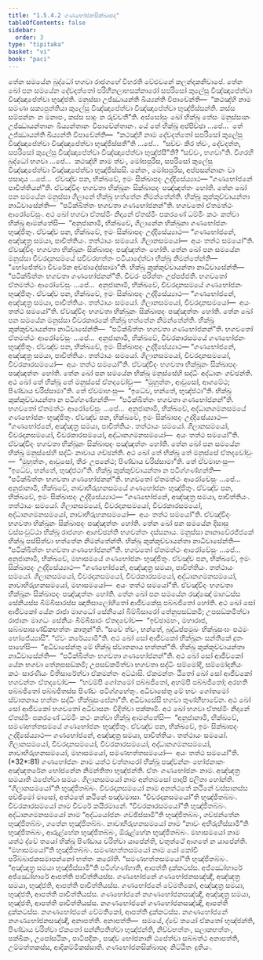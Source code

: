 ```yaml
---
title: "1.5.4.2 ගණභෝජනසික්ඛාපද"
tableOfContents: false
sidebar:
  order: 3
type: "tipitaka"
basket: "vi"
book: "paci"
---
```



<DynamicBreadcrumb />

<Division number="209" book="paci">

<Paragraph number="678" book="paci">
තේන සමයේන බුද්ධෝ භගවා රාජගහේ විහරති වේළුවනේ කලන්දකනිවාපේ. තේන ඛෝ පන සමයේන දේවදත්තෝ පරිහීනලාභසක්කාරෝ සපරිසෝ කුලේසු විඤ්ඤාපේත්වා විඤ්ඤාපේත්වා භුඤ්ජති. මනුස්සා උජ්ඣායන්ති ඛිය්‍යන්ති විපාචේන්ති—  “කථඤ්හි නාම සමණා සක්‍යපුත්තියා කුලේසු විඤ්ඤාපේත්වා විඤ්ඤාපේත්වා භුඤ්ජිස්සන්ති. කස්ස සම්පන්නං න මනාපං, කස්ස සාදුං න රුච්චතී”ති.
</Paragraph>

<Paragraph number="679" book="paci">
අස්සෝසුං ඛෝ භික්ඛූ තේසං මනුස්සානං උජ්ඣායන්තානං ඛිය්‍යන්තානං විපාචේන්තානං. යේ තේ භික්ඛූ අප්පිච්ඡා …පේ…  තේ උජ්ඣායන්ති ඛිය්‍යන්ති විපාචේන්ති—  “කථඤ්හි නාම දේවදත්තෝ සපරිසෝ කුලේසු විඤ්ඤාපේත්වා විඤ්ඤාපේත්වා භුඤ්ජිස්සතී”ති …පේ…  “සච්චං කිර ත්වං, දේවදත්ත, සපරිසෝ කුලේසු විඤ්ඤාපේත්වා විඤ්ඤාපේත්වා භුඤ්ජසී”ති? “සච්චං, භගවා”ති. විගරහි බුද්ධෝ භගවා …පේ…  කථඤ්හි නාම ත්වං, මෝඝපුරිස, සපරිසෝ කුලේසු විඤ්ඤාපේත්වා විඤ්ඤාපේත්වා භුඤ්ජිස්සසි. නේතං, මෝඝපුරිස, අප්පසන්නානං වා පසාදාය …පේ…  ඒවඤ්ච පන, භික්ඛවේ, ඉමං සික්ඛාපදං උද්දිසේය්‍යාථ—
</Paragraph>

<Paragraph number="680" book="paci">
<Emphasis>“ගණභෝජනේ පාචිත්තියන්”</Emphasis>ති.
</Paragraph>

<Paragraph number="681" book="paci">
ඒවඤ්චිදං භගවතා භික්ඛූනං සික්ඛාපදං පඤ්ඤත්තං හෝති.
</Paragraph>

</Division>
<Division number="210" book="paci">

<Paragraph number="682" book="paci">
තේන ඛෝ පන සමයේන මනුස්සා ගිලානේ භික්ඛූ භත්තේන නිමන්තේන්ති. භික්ඛූ කුක්කුච්චායන්තා නාධිවාසේන්ති—  “පටික්ඛිත්තං භගවතා ගණභෝජනන්”ති. භගවතෝ ඒතමත්ථං ආරෝචේසුං. අථ ඛෝ භගවා ඒතස්මිං නිදානේ ඒතස්මිං පකරණේ ධම්මිං කථං කත්වා භික්ඛූ ආමන්තේසි—  “අනුජානාමි, භික්ඛවේ, ගිලානේන භික්ඛුනා ගණභෝජනං භුඤ්ජිතුං. ඒවඤ්ච පන, භික්ඛවේ, ඉමං සික්ඛාපදං උද්දිසේය්‍යාථ—
</Paragraph>

<Paragraph number="683" book="paci">
<Emphasis>“ගණභෝජනේ, අඤ්ඤත්‍ර සමයා, පාචිත්තියං. තත්ථායං සමයෝ. ගිලානසමයෝ—  අයං තත්ථ සමයෝ”</Emphasis>ති.
</Paragraph>

<Paragraph number="684" book="paci">
ඒවඤ්චිදං භගවතා භික්ඛූනං සික්ඛාපදං පඤ්ඤත්තං හෝති.
</Paragraph>

</Division>
<Division number="211" book="paci">

<Paragraph number="685" book="paci">
තේන ඛෝ පන සමයේන මනුස්සා චීවරදානසමයේ සචීවරභත්තං පටියාදේත්වා භික්ඛූ නිමන්තේන්ති—  “භෝජේත්වා චීවරේන අච්ඡාදේස්සාමා”ති. භික්ඛූ කුක්කුච්චායන්තා නාධිවාසේන්ති—  “පටික්ඛිත්තං භගවතා ගණභෝජනන්”ති. චීවරං පරිත්තං උප්පජ්ජති. භගවතෝ ඒතමත්ථං ආරෝචේසුං …පේ…  අනුජානාමි, භික්ඛවේ, චීවරදානසමයේ ගණභෝජනං භුඤ්ජිතුං. ඒවඤ්ච පන, භික්ඛවේ, ඉමං සික්ඛාපදං උද්දිසේය්‍යාථ—
</Paragraph>

<Paragraph number="686" book="paci">
<Emphasis>“ගණභෝජනේ, අඤ්ඤත්‍ර සමයා, පාචිත්තියං. තත්ථායං සමයෝ. ගිලානසමයෝ, චීවරදානසමයෝ—  අයං තත්ථ සමයෝ”</Emphasis>ති.
</Paragraph>

<Paragraph number="687" book="paci">
ඒවඤ්චිදං භගවතා භික්ඛූනං සික්ඛාපදං පඤ්ඤත්තං හෝති.
</Paragraph>

</Division>
<Division number="212" book="paci">

<Paragraph number="688" book="paci">
තේන ඛෝ පන සමයේන මනුස්සා චීවරකාරකේ භික්ඛූ භත්තේන නිමන්තේන්ති. භික්ඛූ කුක්කුච්චායන්තා නාධිවාසේන්ති—  “පටික්ඛිත්තං භගවතා ගණභෝජනන්”ති. භගවතෝ ඒතමත්ථං ආරෝචේසුං …පේ…  අනුජානාමි, භික්ඛවේ, චීවරකාරසමයේ ගණභෝජනං භුඤ්ජිතුං. ඒවඤ්ච පන, භික්ඛවේ, ඉමං සික්ඛාපදං උද්දිසේය්‍යාථ—
</Paragraph>

<Paragraph number="689" book="paci">
<Emphasis>“ගණභෝජනේ, අඤ්ඤත්‍ර සමයා, පාචිත්තියං. තත්ථායං සමයෝ. ගිලානසමයෝ, චීවරදානසමයෝ, චීවරකාරසමයෝ—  අයං තත්ථ සමයෝ”</Emphasis>ති.
</Paragraph>

<Paragraph number="690" book="paci">
ඒවඤ්චිදං භගවතා භික්ඛූනං සික්ඛාපදං පඤ්ඤත්තං හෝති.
</Paragraph>

</Division>
<Division number="213" book="paci">

<Paragraph number="691" book="paci">
තේන ඛෝ පන සමයේන භික්ඛූ මනුස්සේහි සද්ධිං අද්ධානං ගච්ඡන්ති. අථ ඛෝ තේ භික්ඛූ තේ මනුස්සේ ඒතදවෝචුං—  “මුහුත්තං, ආවුසෝ, ආගමේථ; පිණ්ඩාය චරිස්සාමා”ති. තේ ඒවමාහංසු—  “ඉධේව, භන්තේ, භුඤ්ජථා”ති. භික්ඛූ කුක්කුච්චායන්තා න පටිග්ගණ්හන්ති—  “පටික්ඛිත්තං භගවතා ගණභෝජනන්”ති. භගවතෝ ඒතමත්ථං ආරෝචේසුං …පේ…  අනුජානාමි, භික්ඛවේ, අද්ධානගමනසමයේ ගණභෝජනං භුඤ්ජිතුං. ඒවඤ්ච පන, භික්ඛවේ, ඉමං සික්ඛාපදං උද්දිසේය්‍යාථ—
</Paragraph>

<Paragraph number="692" book="paci">
<Emphasis>“ගණභෝජනේ, අඤ්ඤත්‍ර සමයා, පාචිත්තියං. තත්ථායං සමයෝ. ගිලානසමයෝ, චීවරදානසමයෝ, චීවරකාරසමයෝ, අද්ධානගමනසමයෝ—  අයං තත්ථ සමයෝ”</Emphasis>ති.
</Paragraph>

<Paragraph number="693" book="paci">
ඒවඤ්චිදං භගවතා භික්ඛූනං සික්ඛාපදං පඤ්ඤත්තං හෝති.
</Paragraph>

</Division>
<Division number="214" book="paci">

<Paragraph number="694" book="paci">
තේන ඛෝ පන සමයේන භික්ඛූ මනුස්සේහි සද්ධිං නාවාය ගච්ඡන්ති. අථ ඛෝ තේ භික්ඛූ තේ මනුස්සේ ඒතදවෝචුං—  “මුහුත්තං, ආවුසෝ, තීරං උපනේථ; පිණ්ඩාය චරිස්සාමා”ති. තේ ඒවමාහංසු—  “ඉධේව, භන්තේ, භුඤ්ජථා”ති. භික්ඛූ කුක්කුච්චායන්තා න පටිග්ගණ්හන්ති—  “පටික්ඛිත්තං භගවතා ගණභෝජනන්”ති. භගවතෝ ඒතමත්ථං ආරෝචේසුං …පේ…  අනුජානාමි, භික්ඛවේ, නාවාභිරුහනසමයේ ගණභෝජනං භුඤ්ජිතුං. ඒවඤ්ච පන, භික්ඛවේ, ඉමං සික්ඛාපදං උද්දිසේය්‍යාථ—
</Paragraph>

<Paragraph number="695" book="paci">
<Emphasis>“ගණභෝජනේ, අඤ්ඤත්‍ර සමයා, පාචිත්තියං. තත්ථායං සමයෝ. ගිලානසමයෝ, චීවරදානසමයෝ, චීවරකාරසමයෝ, අද්ධානගමනසමයෝ, නාවාභිරුහනසමයෝ—  අයං තත්ථ සමයෝ”</Emphasis>ති.
</Paragraph>

<Paragraph number="696" book="paci">
ඒවඤ්චිදං භගවතා භික්ඛූනං සික්ඛාපදං පඤ්ඤත්තං හෝති.
</Paragraph>

</Division>
<Division number="215" book="paci">

<Paragraph number="697" book="paci">
තේන ඛෝ පන සමයේන දිසාසු වස්සංවුට්ඨා භික්ඛූ රාජගහං ආගච්ඡන්ති භගවන්තං දස්සනාය. මනුස්සා නානාවේරජ්ජකේ භික්ඛූ පස්සිත්වා භත්තේන නිමන්තේන්ති. භික්ඛූ කුක්කුච්චායන්තා නාධිවාසේන්ති—  “පටික්ඛිත්තං භගවතා ගණභෝජනන්”ති. භගවතෝ ඒතමත්ථං ආරෝචේසුං …පේ…  අනුජානාමි, භික්ඛවේ, මහාසමයේ ගණභෝජනං භුඤ්ජිතුං. ඒවඤ්ච පන, භික්ඛවේ, ඉමං සික්ඛාපදං උද්දිසේය්‍යාථ—
</Paragraph>

<Paragraph number="698" book="paci">
<Emphasis>“ගණභෝජනේ, අඤ්ඤත්‍ර සමයා, පාචිත්තියං. තත්ථායං සමයෝ. ගිලානසමයෝ, චීවරදානසමයෝ, චීවරකාරසමයෝ, අද්ධානගමනසමයෝ, නාවාභිරුහනසමයෝ, මහාසමයෝ—  අයං තත්ථ සමයෝ”</Emphasis>ති.
</Paragraph>

<Paragraph number="699" book="paci">
ඒවඤ්චිදං භගවතා භික්ඛූනං සික්ඛාපදං පඤ්ඤත්තං හෝති.
</Paragraph>

</Division>
<Division number="216" book="paci">

<Paragraph number="700" book="paci">
තේන ඛෝ පන සමයේන රඤ්ඤෝ මාගධස්ස සේනියස්ස බිම්බිසාරස්ස ඤාතිසාලෝහිතෝ ආජීවකේසු පබ්බජිතෝ හෝති. අථ ඛෝ සෝ ආජීවකෝ යේන රාජා මාගධෝ සේනියෝ බිම්බිසාරෝ තේනුපසඞ්කමි; උපසඞ්කමිත්වා රාජානං මාගධං සේනියං බිම්බිසාරං ඒතදවෝච—  “ඉච්ඡාමහං, මහාරාජ, සබ්බපාසණ්ඩිකභත්තං කාතුන්”ති. “සචේ ත්වං, භන්තේ, බුද්ධප්පමුඛං භික්ඛුසංඝං පඨමං භෝජේය්‍යාසි”. “ඒවං කරේය්‍යාමී”ති. අථ ඛෝ සෝ ආජීවකෝ භික්ඛූනං සන්තිකේ දූතං පාහේසි—  “අධිවාසේන්තු මේ භික්ඛූ ස්වාතනාය භත්තන්”ති. භික්ඛූ කුක්කුච්චායන්තා නාධිවාසේන්ති—  “පටික්ඛිත්තං භගවතා ගණභෝජනන්”ති. අථ ඛෝ සෝ ආජීවකෝ යේන භගවා තේනුපසඞ්කමි; උපසඞ්කමිත්වා භගවතා සද්ධිං සම්මෝදි, සම්මෝදනීයං කථං සාරණීයං වීතිසාරේත්වා ඒකමන්තං අට්ඨාසි. ඒකමන්තං ඨිතෝ ඛෝ සෝ ආජීවකෝ භගවන්තං ඒතදවෝච—  “භවම්පි ගෝතමෝ පබ්බජිතෝ, අහම්පි පබ්බජිතෝ; අරහති පබ්බජිතෝ පබ්බජිතස්ස පිණ්ඩං පටිග්ගහේතුං. අධිවාසේතු මේ භවං ගෝතමෝ ස්වාතනාය භත්තං සද්ධිං භික්ඛුසංඝේනා”ති. අධිවාසේසි භගවා තුණ්හීභාවේන. අථ ඛෝ සෝ ආජීවකෝ භගවතෝ අධිවාසනං විදිත්වා පක්කාමි. අථ ඛෝ භගවා ඒතස්මිං නිදානේ ඒතස්මිං පකරණේ ධම්මිං කථං කත්වා භික්ඛූ ආමන්තේසි—  “අනුජානාමි, භික්ඛවේ, සමණභත්තසමයේ ගණභෝජනං භුඤ්ජිතුං. ඒවඤ්ච පන, භික්ඛවේ, ඉමං සික්ඛාපදං උද්දිසේය්‍යාථ—
</Paragraph>

</Division>
<Division number="217" book="paci">

<Paragraph number="701" book="paci">
<Emphasis>ගණභෝජනේ, අඤ්ඤත්‍ර සමයා, පාචිත්තියං. තත්ථායං සමයෝ. ගිලානසමයෝ, චීවරදානසමයෝ, චීවරකාරසමයෝ, අද්ධානගමනසමයෝ, නාවාභිරුහනසමයෝ, මහාසමයෝ, සමණභත්තසමයෝ—  අයං තත්ථ සමයෝ”</Emphasis>ති. (*32*:<Emphasis>81</Emphasis>)
</Paragraph>

</Division>
<Division number="218" book="paci">

<Paragraph number="702" book="paci">
<Emphasis>ගණභෝජනං</Emphasis> නාම යත්ථ චත්තාරෝ භික්ඛූ පඤ්චන්නං භෝජනානං අඤ්ඤතරේන භෝජනේන නිමන්තිතා භුඤ්ජන්ති. ඒතං ගණභෝජනං නාම.
</Paragraph>

<Paragraph number="703" book="paci">
<Emphasis>අඤ්ඤත්‍ර සමයා</Emphasis>ති ඨපේත්වා සමයං.
</Paragraph>

<Paragraph number="704" book="paci">
<Emphasis>ගිලානසමයෝ</Emphasis> නාම අන්තමසෝ පාදාපි ඵලිතා හෝන්ති. “ගිලානසමයෝ”ති භුඤ්ජිතබ්බං.
</Paragraph>

<Paragraph number="705" book="paci">
<Emphasis>චීවරදානසමයෝ</Emphasis> නාම අනත්ථතේ කථිනේ වස්සානස්ස පච්ඡිමෝ මාසෝ, අත්ථතේ කථිනේ පඤ්චමාසා. “චීවරදානසමයෝ”ති භුඤ්ජිතබ්බං.
</Paragraph>

<Paragraph number="706" book="paci">
<Emphasis>චීවරකාරසමයෝ</Emphasis> නාම චීවරේ කයිරමානේ. “චීවරකාරසමයෝ”ති භුඤ්ජිතබ්බං.
</Paragraph>

<Paragraph number="707" book="paci">
<Emphasis>අද්ධානගමනසමයෝ</Emphasis> නාම “අද්ධයෝජනං ගච්ඡිස්සාමී”ති භුඤ්ජිතබ්බං, ගච්ඡන්තේන භුඤ්ජිතබ්බං, ගතේන භුඤ්ජිතබ්බං.
</Paragraph>

<Paragraph number="708" book="paci">
<Emphasis>නාවාභිරුහනසමයෝ</Emphasis> නාම “නාවං අභිරුහිස්සාමී”ති භුඤ්ජිතබ්බං, ආරුළ්හේන භුඤ්ජිතබ්බං, ඕරුළ්හේන භුඤ්ජිතබ්බං.
</Paragraph>

<Paragraph number="709" book="paci">
<Emphasis>මහාසමයෝ</Emphasis> නාම යත්ථ ද්වේ තයෝ භික්ඛූ පිණ්ඩාය චරිත්වා යාපේන්ති, චතුත්ථේ ආගතේ න යාපේන්ති. “මහාසමයෝ”ති භුඤ්ජිතබ්බං.
</Paragraph>

<Paragraph number="710" book="paci">
<Emphasis>සමණභත්තසමයෝ</Emphasis> නාම යෝ කෝචි පරිබ්බාජකසමාපන්නෝ භත්තං කරෝති. “සමණභත්තසමයෝ”ති භුඤ්ජිතබ්බං.
</Paragraph>

<Paragraph number="711" book="paci">
“අඤ්ඤත්‍ර සමයා භුඤ්ජිස්සාමී”ති පටිග්ගණ්හාති, ආපත්ති දුක්කටස්ස. අජ්ඣෝහාරේ අජ්ඣෝහාරේ ආපත්ති පාචිත්තියස්ස.
</Paragraph>

</Division>
<Division number="219" book="paci">

<Paragraph number="712" book="paci">
ගණභෝජනේ ගණභෝජනසඤ්ඤී, අඤ්ඤත්‍ර සමයා, භුඤ්ජති, ආපත්ති පාචිත්තියස්ස. ගණභෝජනේ වේමතිකෝ, අඤ්ඤත්‍ර සමයා, භුඤ්ජති, ආපත්ති පාචිත්තියස්ස. ගණභෝජනේ නගණභෝජනසඤ්ඤී, අඤ්ඤත්‍ර සමයා, භුඤ්ජති, ආපත්ති පාචිත්තියස්ස.
</Paragraph>

<Paragraph number="713" book="paci">
නගණභෝජනේ ගණභෝජනසඤ්ඤී, ආපත්ති දුක්කටස්ස. නගණභෝජනේ වේමතිකෝ, ආපත්ති දුක්කටස්ස. නගණභෝජනේ නගණභෝජනසඤ්ඤී, අනාපත්ති.
</Paragraph>

</Division>
<Division number="220" book="paci">

<Paragraph number="714" book="paci">
අනාපත්ති—  සමයේ, ද්වේ තයෝ ඒකතෝ භුඤ්ජන්ති, පිණ්ඩාය චරිත්වා ඒකතෝ සන්නිපතිත්වා භුඤ්ජන්ති, නිච්චභත්තං, සලාකභත්තං, පක්ඛිකං, උපෝසථිකං, පාටිපදිකං, පඤ්ච භෝජනානි ඨපේත්වා සබ්බත්ථ අනාපත්ති, උම්මත්තකස්ස, ආදිකම්මිකස්සාති.

</Paragraph>
</Division>

<Paragraph number="715" type="center" book="paci">
ගණභෝජනසික්ඛාපදං නිට්ඨිතං දුතියං.
</Paragraph>